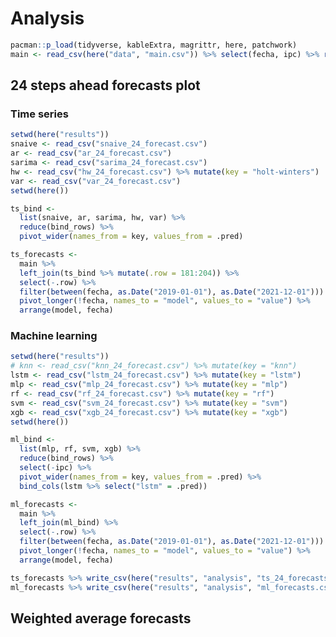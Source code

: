 # Analysis

```r
pacman::p_load(tidyverse, kableExtra, magrittr, here, patchwork)
main <- read_csv(here("data", "main.csv")) %>% select(fecha, ipc) %>% rowid_to_column(".row")
```

## 24 steps ahead forecasts plot

### Time series

```r
setwd(here("results"))
snaive <- read_csv("snaive_24_forecast.csv")
ar <- read_csv("ar_24_forecast.csv")
sarima <- read_csv("sarima_24_forecast.csv")
hw <- read_csv("hw_24_forecast.csv") %>% mutate(key = "holt-winters")
var <- read_csv("var_24_forecast.csv") 
setwd(here())
```

```r
ts_bind <- 
  list(snaive, ar, sarima, hw, var) %>% 
  reduce(bind_rows) %>% 
  pivot_wider(names_from = key, values_from = .pred)

ts_forecasts <- 
  main %>% 
  left_join(ts_bind %>% mutate(.row = 181:204)) %>% 
  select(-.row) %>% 
  filter(between(fecha, as.Date("2019-01-01"), as.Date("2021-12-01"))) %>% 
  pivot_longer(!fecha, names_to = "model", values_to = "value") %>% 
  arrange(model, fecha)
```

### Machine learning

```r
setwd(here("results"))
# knn <- read_csv("knn_24_forecast.csv") %>% mutate(key = "knn")
lstm <- read_csv("lstm_24_forecast.csv") %>% mutate(key = "lstm")
mlp <- read_csv("mlp_24_forecast.csv") %>% mutate(key = "mlp")
rf <- read_csv("rf_24_forecast.csv") %>% mutate(key = "rf")
svm <- read_csv("svm_24_forecast.csv") %>% mutate(key = "svm")
xgb <- read_csv("xgb_24_forecast.csv") %>% mutate(key = "xgb")
setwd(here())
```

```r
ml_bind <- 
  list(mlp, rf, svm, xgb) %>% 
  reduce(bind_rows) %>% 
  select(-ipc) %>% 
  pivot_wider(names_from = key, values_from = .pred) %>% 
  bind_cols(lstm %>% select("lstm" = .pred))

ml_forecasts <- 
  main %>% 
  left_join(ml_bind) %>% 
  select(-.row) %>% 
  filter(between(fecha, as.Date("2019-01-01"), as.Date("2021-12-01"))) %>% 
  pivot_longer(!fecha, names_to = "model", values_to = "value") %>% 
  arrange(model, fecha)
```

```r
ts_forecasts %>% write_csv(here("results", "analysis", "ts_24_forecasts.csv"))
ml_forecasts %>% write_csv(here("results", "analysis", "ml_forecasts.csv"))
```

## Weighted average forecasts

```r

```
